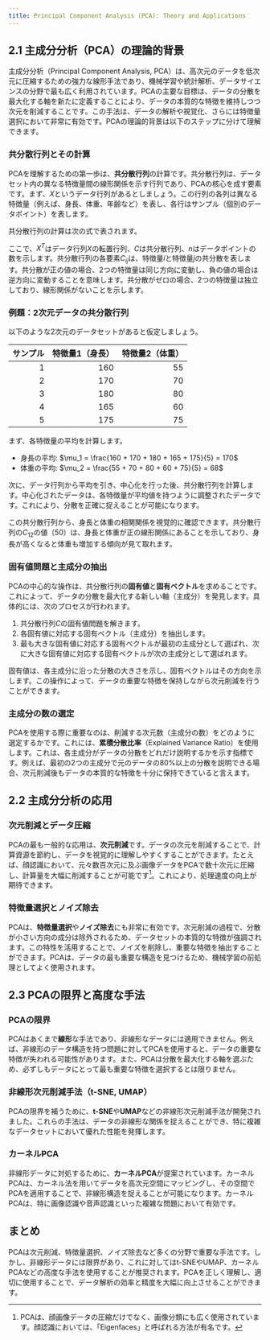 ```yaml
---
title: Principal Component Analysis (PCA): Theory and Applications
---
```



## 2.1 主成分分析（PCA）の理論的背景

主成分分析（Principal Component Analysis, PCA）は、高次元のデータを低次元に圧縮するための強力な線形手法であり、機械学習や統計解析、データサイエンスの分野で最も広く利用されています。PCAの主要な目標は、データの分散を最大化する軸を新たに定義することにより、データの本質的な特徴を維持しつつ次元を削減することです。この手法は、データの解析や視覚化、さらには特徴量選択において非常に有効です。PCAの理論的背景は以下のステップに分けて理解できます。

### 共分散行列とその計算

PCAを理解するための第一歩は、**共分散行列**の計算です。共分散行列は、データセット内の異なる特徴量間の線形関係を示す行列であり、PCAの核心を成す要素です。まず、$X$というデータ行列があるとしましょう。この行列の各列は異なる特徴量（例えば、身長、体重、年齢など）を表し、各行はサンプル（個別のデータポイント）を表します。

共分散行列の計算は次の式で表されます。

<KaTeX expression="C = \frac{1}{n-1} X^T X" isFormula={true} />

ここで、$X^T$はデータ行列$X$の転置行列、$C$は共分散行列、$n$はデータポイントの数を示します。共分散行列の各要素$C_{ij}$は、特徴量$i$と特徴量$j$の共分散を表します。共分散が正の値の場合、2つの特徴量は同じ方向に変動し、負の値の場合は逆方向に変動することを意味します。共分散がゼロの場合、2つの特徴量は独立しており、線形関係がないことを示します。

### 例題：2次元データの共分散行列

以下のような2次元のデータセットがあると仮定しましょう。

| サンプル | 特徴量1（身長） | 特徴量2（体重） |
| -------: | --------------: | --------------: |
|        1 |             160 |              55 |
|        2 |             170 |              70 |
|        3 |             180 |              80 |
|        4 |             165 |              60 |
|        5 |             175 |              75 |

まず、各特徴量の平均を計算します。

-   身長の平均: $\mu_1 = \frac{160 + 170 + 180 + 165 + 175}{5} = 170$
-   体重の平均: $\mu_2 = \frac{55 + 70 + 80 + 60 + 75}{5} = 68$

次に、データ行列から平均を引き、中心化を行った後、共分散行列を計算します。中心化されたデータは、各特徴量が平均値を持つように調整されたデータです。これにより、分散を正確に捉えることが可能になります。

<KaTeX
	expression="C = \frac{1}{4} \begin{pmatrix} 25 & 50 \\ 50 & 100 \end{pmatrix}"
	isFormula={true}
/>

この共分散行列から、身長と体重の相関関係を視覚的に確認できます。共分散行列の$C_{12}$の値（50）は、身長と体重が正の線形関係にあることを示しており、身長が高くなると体重も増加する傾向が見て取れます。

### 固有値問題と主成分の抽出

PCAの中心的な操作は、共分散行列の**固有値**と**固有ベクトル**を求めることです。これによって、データの分散を最大化する新しい軸（主成分）を発見します。具体的には、次のプロセスが行われます。

1. 共分散行列$C$の固有値問題を解きます。
2. 各固有値に対応する固有ベクトル（主成分）を抽出します。
3. 最も大きな固有値に対応する固有ベクトルが最初の主成分として選ばれ、次に大きな固有値に対応する固有ベクトルが次の主成分として選ばれます。

固有値は、各主成分に沿った分散の大きさを示し、固有ベクトルはその方向を示します。この操作によって、データの重要な特徴を保持しながら次元削減を行うことができます。

### 主成分の数の選定

PCAを使用する際に重要なのは、削減する次元数（主成分の数）をどのように選定するかです。これには、**累積分散比率**（Explained Variance Ratio）を使用します。これは、各主成分がデータの分散をどれだけ説明するかを示す指標です。例えば、最初の2つの主成分で元のデータの80%以上の分散を説明できる場合、次元削減後もデータの本質的な特徴を十分に保持できていると言えます。

## 2.2 主成分分析の応用

### 次元削減とデータ圧縮

PCAの最も一般的な応用は、**次元削減**です。データの次元を削減することで、計算資源を節約し、データを視覚的に理解しやすくすることができます。たとえば、顔認識において、元々数百次元に及ぶ画像データをPCAで数十次元に圧縮し、計算量を大幅に削減することが可能です[^1]。これにより、処理速度の向上が期待できます。

[^1]: PCAは、顔画像データの圧縮だけでなく、画像分類にも広く使用されています。顔認識においては、「Eigenfaces」と呼ばれる方法が有名です。

### 特徴量選択とノイズ除去

PCAは、**特徴量選択**や**ノイズ除去**にも非常に有効です。次元削減の過程で、分散が小さい方向の成分は除外されるため、データセットの本質的な特徴が強調されます。この特性を活用することで、ノイズを削除し、重要な特徴を抽出することができます。PCAは、データの最も重要な構造を見つけるため、機械学習の前処理としてよく使用されます。

## 2.3 PCAの限界と高度な手法

### PCAの限界

PCAはあくまで**線形**な手法であり、非線形なデータには適用できません。例えば、非線形のデータ構造を持つ問題に対してPCAを使用すると、データの重要な特徴が失われる可能性があります。また、PCAは分散を最大化する軸を選ぶため、必ずしもデータにとって最も重要な特徴を選択するとは限りません。

### 非線形次元削減手法（t-SNE, UMAP）

PCAの限界を補うために、**t-SNE**や**UMAP**などの非線形次元削減手法が開発されました。これらの手法は、データの非線形な関係を捉えることができ、特に複雑なデータセットにおいて優れた性能を発揮します。

### カーネルPCA

非線形データに対処するために、**カーネルPCA**が提案されています。カーネルPCAは、カーネル法を用いてデータを高次元空間にマッピングし、その空間でPCAを適用することで、非線形構造を捉えることが可能になります。カーネルPCAは、特に画像認識や音声認識といった複雑な問題において有効です。

## まとめ

PCAは次元削減、特徴量選択、ノイズ除去など多くの分野で重要な手法です。しかし、非線形データには限界があり、これに対してはt-SNEやUMAP、カーネルPCAなどの高度な手法を使用することが推奨されます。PCAを正しく理解し、適切に使用することで、データ解析の効率と精度を大幅に向上させることができます。
